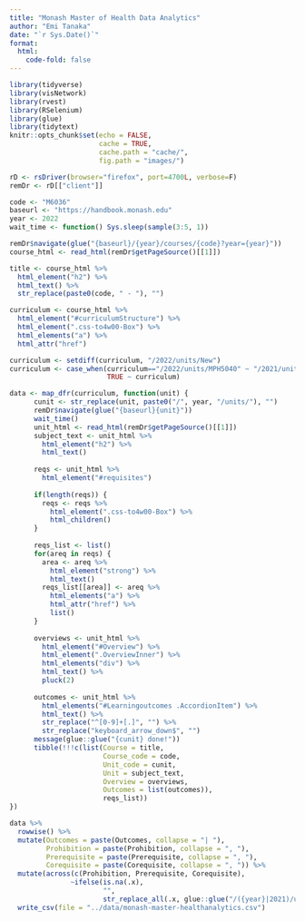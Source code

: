 ```yaml
---
title: "Monash Master of Health Data Analytics"
author: "Emi Tanaka"
date: "`r Sys.Date()`"
format: 
  html: 
    code-fold: false
---
```



```r
library(tidyverse)
library(visNetwork)
library(rvest)
library(RSelenium)
library(glue)
library(tidytext)
knitr::opts_chunk$set(echo = FALSE,
                      cache = TRUE,
                      cache.path = "cache/",
                      fig.path = "images/")

```


```r
rD <- rsDriver(browser="firefox", port=4700L, verbose=F)
remDr <- rD[["client"]]

code <- "M6036"
baseurl <- "https://handbook.monash.edu"
year <- 2022
wait_time <- function() Sys.sleep(sample(3:5, 1))

remDr$navigate(glue("{baseurl}/{year}/courses/{code}?year={year}"))
course_html <- read_html(remDr$getPageSource()[[1]])

title <- course_html %>% 
  html_element("h2") %>% 
  html_text() %>% 
  str_replace(paste0(code, " - "), "")

curriculum <- course_html %>% 
  html_element("#curriculumStructure") %>% 
  html_element(".css-to4w00-Box") %>% 
  html_elements("a") %>% 
  html_attr("href")

curriculum <- setdiff(curriculum, "/2022/units/New")
curriculum <- case_when(curriculum=="/2022/units/MPH5040" ~ "/2021/units/MPH5040",
                        TRUE ~ curriculum)

data <- map_dfr(curriculum, function(unit) {
      cunit <- str_replace(unit, paste0("/", year, "/units/"), "")
      remDr$navigate(glue("{baseurl}{unit}"))
      wait_time()
      unit_html <- read_html(remDr$getPageSource()[[1]])
      subject_text <- unit_html %>% 
        html_element("h2") %>% 
        html_text() 
    
      reqs <- unit_html %>% 
        html_element("#requisites") 
      
      if(length(reqs)) {
        reqs <- reqs %>% 
          html_element(".css-to4w00-Box") %>% 
          html_children()
      }
      
      reqs_list <- list()
      for(areq in reqs) {
        area <- areq %>% 
          html_element("strong") %>% 
          html_text()
        reqs_list[[area]] <- areq %>% 
          html_elements("a") %>% 
          html_attr("href") %>% 
          list()
      }
      
      overviews <- unit_html %>% 
        html_element("#Overview") %>% 
        html_element(".OverviewInner") %>% 
        html_elements("div") %>% 
        html_text() %>% 
        pluck(2)
      
      outcomes <- unit_html %>% 
        html_elements("#Learningoutcomes .AccordionItem") %>%
        html_text() %>% 
        str_replace("^[0-9]+[.]", "") %>%
        str_replace("keyboard_arrow_down$", "")
      message(glue::glue("{cunit} done!"))
      tibble(!!!c(list(Course = title, 
                       Course_code = code, 
                       Unit_code = cunit,
                       Unit = subject_text,
                       Overview = overviews,
                       Outcomes = list(outcomes)), 
                       reqs_list))
})

data %>% 
  rowwise() %>% 
  mutate(Outcomes = paste(Outcomes, collapse = "| "),
         Prohibition = paste(Prohibition, collapse = ", "),
         Prerequisite = paste(Prerequisite, collapse = ", "),
         Corequisite = paste(Corequisite, collapse = ", ")) %>% 
  mutate(across(c(Prohibition, Prerequisite, Corequisite), 
               ~ifelse(is.na(.x), 
                       "", 
                       str_replace_all(.x, glue::glue("/({year}|2021)/units/"), "")))) %>% 
  write_csv(file = "../data/monash-master-healthanalytics.csv")
```

